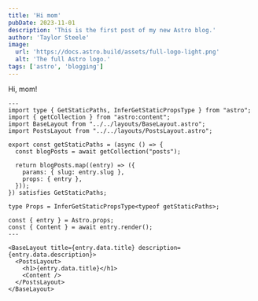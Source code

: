 ```yaml
---
title: 'Hi mom'
pubDate: 2023-11-01
description: 'This is the first post of my new Astro blog.'
author: 'Taylor Steele'
image:
  url: 'https://docs.astro.build/assets/full-logo-light.png'
  alt: 'The full Astro logo.'
tags: ['astro', 'blogging']
---
```


Hi, mom!

```astro title="src/pages/posts/[...slug].astro"
---
import type { GetStaticPaths, InferGetStaticPropsType } from "astro";
import { getCollection } from "astro:content";
import BaseLayout from "../../layouts/BaseLayout.astro";
import PostsLayout from "../../layouts/PostsLayout.astro";

export const getStaticPaths = (async () => {
  const blogPosts = await getCollection("posts");

  return blogPosts.map((entry) => ({
    params: { slug: entry.slug },
    props: { entry },
  }));
}) satisfies GetStaticPaths;

type Props = InferGetStaticPropsType<typeof getStaticPaths>;

const { entry } = Astro.props;
const { Content } = await entry.render();
---

<BaseLayout title={entry.data.title} description={entry.data.description}>
  <PostsLayout>
    <h1>{entry.data.title}</h1>
    <Content />
  </PostsLayout>
</BaseLayout>

```


